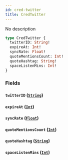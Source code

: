 ```yaml
---
id: cred-twitter
title: CredTwitter
---
```



No description

```graphql
type CredTwitter {
  twitterID: String!
  expireAt: Int!
  syncRate: Float!
  quoteMentionsCount: Int!
  quoteHashtag: String!
  spaceListenMins: Int!
}
```


### Fields

#### `twitterID` ([`String`](../../references/scalars/string))




#### `expireAt` ([`Int`](../../references/scalars/int))




#### `syncRate` ([`Float`](../../references/scalars/float))




#### `quoteMentionsCount` ([`Int`](../../references/scalars/int))




#### `quoteHashtag` ([`String`](../../references/scalars/string))




#### `spaceListenMins` ([`Int`](../../references/scalars/int))






